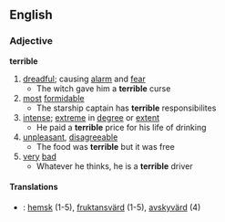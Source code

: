 ==English==
===Adjective===
'''terrible'''
#[[dreadful]]; causing [[alarm]] and [[fear]]
#* The witch gave him a '''terrible''' curse
#[[most]] [[formidable]]
#* The starship captain has '''terrible''' responsibilites
#[[intense]]; [[extreme]] in [[degree]] or [[extent]]
#* He paid a '''terrible''' price for his life of drinking
#[[unpleasant]], [[disagreeable]]
#* The food was '''terrible''' but it was free
#[[very]] [[bad]]
#* Whatever he thinks, he is a '''terrible''' driver

====Translations====
*{{sv}}: [[hemsk]] (1-5), [[fruktansvärd]] (1-5), [[avskyvärd]] (4)